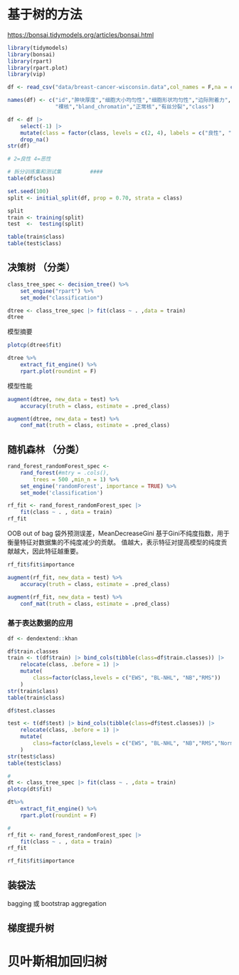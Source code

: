 # 基于树的方法

<https://bonsai.tidymodels.org/articles/bonsai.html>

```r
library(tidymodels)
library(bonsai)
library(rpart)
library(rpart.plot)
library(vip)
```

```r
df <- read_csv("data/breast-cancer-wisconsin.data",col_names = F,na = c("","NA","?"))

names(df) <- c("id","肿块厚度","细胞大小均匀性","细胞形状均匀性","边际附着力","单个上皮细胞大小",
               "裸核","bland_chromatin","正常核","有丝分裂","class")

df <- df |>
    select(-1) |>
    mutate(class = factor(class, levels = c(2, 4), labels = c("良性", "恶性"))) |>
    drop_na()
str(df)

```

```r
# 2=良性 4=恶性

# 拆分训练集和测试集         ####
table(df$class)

set.seed(100)
split <- initial_split(df, prop = 0.70, strata = class)

split
train <- training(split)
test  <-  testing(split)

table(train$class)
table(test$class)
```

## 决策树 （分类）

```r
class_tree_spec <- decision_tree() %>%
    set_engine("rpart") %>%
    set_mode("classification") 

dtree <- class_tree_spec |> fit(class ~ . ,data = train)
dtree
```

模型摘要

```r
plotcp(dtree$fit)

dtree %>%
    extract_fit_engine() %>%
    rpart.plot(roundint = F)
```

模型性能

```r
augment(dtree, new_data = test) %>%
    accuracy(truth = class, estimate = .pred_class)

augment(dtree, new_data = test) %>%
    conf_mat(truth = class, estimate = .pred_class)
```

## 随机森林 （分类）

```r
rand_forest_randomForest_spec <-
    rand_forest(#mtry = .cols(), 
        trees = 500 ,min_n = 1) %>%
    set_engine('randomForest', importance = TRUE) %>%
    set_mode('classification')

rf_fit <- rand_forest_randomForest_spec |> 
    fit(class ~ . , data = train)
rf_fit
```

OOB out of bag 袋外预测误差，MeanDecreaseGini 基于Gini不纯度指数，用于衡量特征对数据集的不纯度减少的贡献。 值越大，表示特征对提高模型的纯度贡献越大，因此特征越重要。

```r
rf_fit$fit$importance
```

```r

augment(rf_fit, new_data = test) %>%
    accuracy(truth = class, estimate = .pred_class)

augment(rf_fit, new_data = test) %>%
    conf_mat(truth = class, estimate = .pred_class)
```

### 基于表达数据的应用

```r
df <- dendextend::khan

df$train.classes
train <- t(df$train) |> bind_cols(tibble(class=df$train.classes)) |> 
    relocate(class, .before = 1) |> 
    mutate(
        class=factor(class,levels = c("EWS", "BL-NHL", "NB","RMS"))
    )
str(train$class)
table(train$class)
```

```r
df$test.classes

test <- t(df$test) |> bind_cols(tibble(class=df$test.classes)) |> 
    relocate(class, .before = 1) |> 
    mutate(
        class=factor(class,levels = c("EWS", "BL-NHL", "NB","RMS","Normal"))
    )
str(test$class)
table(test$class)
```

```r
#
dt <- class_tree_spec |> fit(class ~ . ,data = train)
plotcp(dt$fit)

dt%>%
    extract_fit_engine() %>%
    rpart.plot(roundint = F)
```

```r
#
rf_fit <- rand_forest_randomForest_spec |> 
    fit(class ~ . , data = train)
rf_fit

rf_fit$fit$importance
```

## 装袋法

bagging 或 bootstrap aggregation

## 梯度提升树

# 贝叶斯相加回归树
